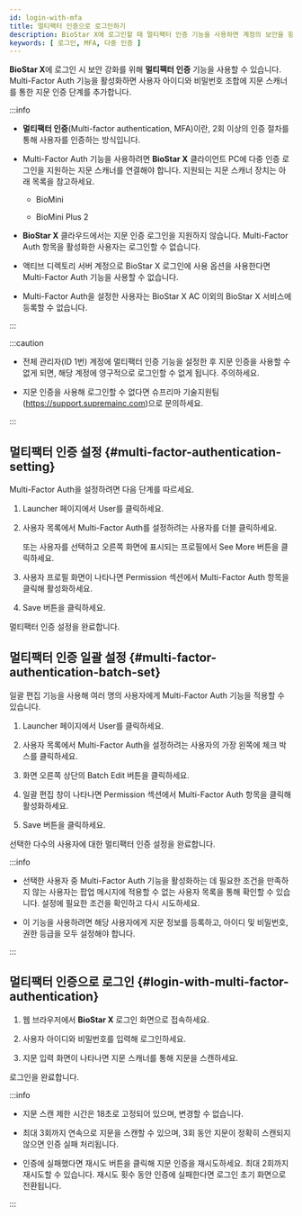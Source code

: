 ```yaml
---
id: login-with-mfa
title: 멀티팩터 인증으로 로그인하기
description: BioStar X에 로그인할 때 멀티팩터 인증 기능을 사용하면 계정의 보안을 향상시킬 수 있습니다.
keywords: [ 로그인, MFA, 다중 인증 ]
---
```


**BioStar X**에 로그인 시 보안 강화를 위해 **멀티팩터 인증** 기능을 사용할 수 있습니다. <Cmd>Multi-Factor Auth</Cmd> 기능을 활성화하면 사용자 아이디와 비밀번호 조합에 지문 스캐너를 통한 지문 인증 단계를 추가합니다.

:::info

* **멀티팩터 인증**(Multi-factor authentication, MFA)이란, 2회 이상의 인증 절차를 통해 사용자를 인증하는 방식입니다.

* <Cmd>Multi-Factor Auth</Cmd> 기능을 사용하려면 **BioStar X** 클라이언트 PC에 다중 인증 로그인을 지원하는 지문 스캐너를 연결해야 합니다. 지원되는 지문 스캐너 장치는 아래 목록을 참고하세요.

  * BioMini

  * BioMini Plus 2

* **BioStar X** 클라우드에서는 지문 인증 로그인을 지원하지 않습니다. <Cmd>Multi-Factor Auth</Cmd> 항목을 활성화한 사용자는 로그인할 수 없습니다.

* 액티브 디렉토리 서버 계정으로 <Cmd>BioStar X 로그인에 사용</Cmd> 옵션을 사용한다면 <Cmd>Multi-Factor Auth</Cmd> 기능을 사용할 수 없습니다.

* <Cmd>Multi-Factor Auth</Cmd>을 설정한 사용자는 BioStar X AC 이외의 BioStar X 서비스에 등록할 수 없습니다.

:::

:::caution

* 전체 관리자(ID 1번) 계정에 멀티팩터 인증 기능을 설정한 후 지문 인증을 사용할 수 없게 되면, 해당 계정에 영구적으로 로그인할 수 없게 됩니다. 주의하세요.

* 지문 인증을 사용해 로그인할 수 없다면 슈프리마 기술지원팀(https://support.supremainc.com)으로 문의하세요.

:::


## 멀티팩터 인증 설정 {#multi-factor-authentication-setting}

<Cmd>Multi-Factor Auth</Cmd>을 설정하려면 다음 단계를 따르세요.

1. <Cmd>Launcher</Cmd> 페이지에서 <Cmd>User</Cmd>를 클릭하세요.

1. 사용자 목록에서 <Cmd>Multi-Factor Auth</Cmd>를 설정하려는 사용자를 더블 클릭하세요.

    또는 사용자를 선택하고 오른쪽 화면에 표시되는 프로필에서 <Cmd>See More</Cmd> 버튼을 클릭하세요.

1. 사용자 프로필 화면이 나타나면 <Cmd>Permission</Cmd> 섹션에서 <Cmd>Multi-Factor Auth</Cmd> 항목을 클릭해 활성화하세요.

1. <Cmd>Save</Cmd> 버튼을 클릭하세요.

멀티팩터 인증 설정을 완료합니다.


## 멀티팩터 인증 일괄 설정 {#multi-factor-authentication-batch-set}

일괄 편집 기능을 사용해 여러 명의 사용자에게 <Cmd>Multi-Factor Auth</Cmd> 기능을 적용할 수 있습니다.

1. <Cmd>Launcher</Cmd> 페이지에서 <Cmd>User</Cmd>를 클릭하세요.

1. 사용자 목록에서 <Cmd>Multi-Factor Auth</Cmd>을 설정하려는 사용자의 가장 왼쪽에 체크 박스를 클릭하세요.

1. 화면 오른쪽 상단의 <Cmd>Batch Edit</Cmd> 버튼을 클릭하세요.

1. 일괄 편집 창이 나타나면 <Cmd>Permission</Cmd> 섹션에서 <Cmd>Multi-Factor Auth</Cmd> 항목을 클릭해 활성화하세요.

1. <Cmd>Save</Cmd> 버튼을 클릭하세요.

선택한 다수의 사용자에 대한 멀티팩터 인증 설정을 완료합니다.

:::info

* 선택한 사용자 중 <Cmd>Multi-Factor Auth</Cmd> 기능을 활성화하는 데 필요한 조건을 만족하지 않는 사용자는 팝업 메시지에 <Cmd>적용할 수 없는 사용자 목록</Cmd>을 통해 확인할 수 있습니다. 설정에 필요한 조건을 확인하고 다시 시도하세요.

* 이 기능을 사용하려면 해당 사용자에게 지문 정보를 등록하고, 아이디 및 비밀번호, 권한 등급을 모두 설정해야 합니다.

:::

## 멀티팩터 인증으로 로그인 {#login-with-multi-factor-authentication}

1. 웹 브라우저에서 **BioStar X** 로그인 화면으로 접속하세요.

1. 사용자 아이디와 비밀번호를 입력해 로그인하세요.

1. 지문 입력 화면이 나타나면 지문 스캐너를 통해 지문을 스캔하세요.

로그인을 완료합니다.

:::info

* 지문 스캔 제한 시간은 18초로 고정되어 있으며, 변경할 수 없습니다.

* 최대 3회까지 연속으로 지문을 스캔할 수 있으며, 3회 동안 지문이 정확히 스캔되지 않으면 인증 실패 처리됩니다.

* 인증에 실패했다면 <Cmd>재시도</Cmd> 버튼을 클릭해 지문 인증을 재시도하세요. 최대 2회까지 재시도할 수 있습니다. 재시도 횟수 동안 인증에 실패한다면 로그인 초기 화면으로 전환됩니다.

:::
